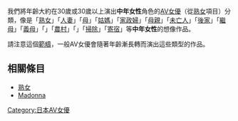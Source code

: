 我們將年齡大約在30歲或30歲以上演出'''中年女性'''角色的[[AV女優|AV女優]]（從[[熟女|熟女]]項目）分類，像是「[[熟女|熟女]]」「[[人妻|人妻]]」「[[母|母]]」「[[姑媽|姑媽]]」「[[家政婦|家政婦]]」「[[母親|母親]]」「[[寡婦|未亡人]]」「[[寡婦|後家]]」「[[岳母|繼母]]」「[[義母|義母]]」「{{link-ja|男性喪失童貞|筆下ろし}}」「[[農村|農村]]」「{{link-ja|漁村|漁村}}」「[[掃除|掃除]]」「[[寄宿|寄宿]]」等'''中年女性'''的想像作品。

請注意這個[[範疇_(哲學)|範疇]]，一般AV女優會隨著年齡漸長轉而演出這些類型的作品。

== 相關條目 ==
* [[熟女|熟女]]
* [[Madonna_(公司)|Madonna]]

[[Category:日本AV女優|Category:日本AV女優]]